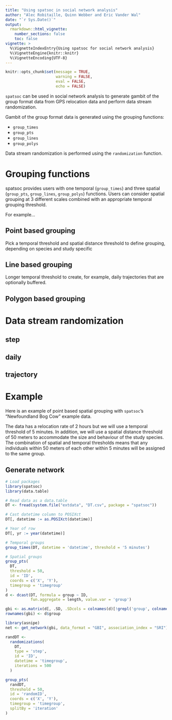 ```yaml
---
title: "Using spatsoc in social network analysis"
author: "Alec Robitaille, Quinn Webber and Eric Vander Wal"
date: "`r Sys.Date()`"
output: 
  rmarkdown::html_vignette:
    number_sections: false
    toc: false
vignette: >
  %\VignetteIndexEntry{Using spatsoc for social network analysis}
  %\VignetteEngine{knitr::knitr}
  %\VignetteEncoding{UTF-8}
---
```


```r
knitr::opts_chunk$set(message = TRUE, 
                      warning = FALSE,
                      eval = FALSE, 
                      echo = FALSE)
```


`spatsoc` can be used in social network analysis to generate gambit of the group format data from GPS relocation data and perform data stream randomization.

Gambit of the group format data is generated using the grouping functions:

* `group_times`
* `group_pts`
* `group_lines`
* `group_polys`

Data stream randomization is performed using the `randomization` function. 

<!-- better this.. -->

# Grouping functions
spatsoc provides users with one temporal (`group_times`) and three spatial (`group_pts`, `group_lines`, `group_polys`) functions. Users can consider spatial grouping at 3 different scales combined with an appropriate temporal grouping threshold. 

For example...


## Point based grouping
Pick a temporal threshold and spatial distance threshold to define grouping, depending on species and study specific <!--blah.-->

<!-- code-->


## Line based grouping
Longer temporal threshold to create, for example, daily trajectories that are optionally buffered. 

<!-- code-->


## Polygon based grouping

<!-- code-->

# Data stream randomization

## step

## daily

## trajectory


# Example
Here is an example of point based spatial grouping with `spatsoc`'s "Newfoundland Bog Cow" example data. 

The data has a relocation rate of 2 hours but we will use a temporal threshold of 5 minutes. <!-- It is important to note that the temporal window is fixed in terms of 24 hours AND EXPLAIN LIMITATIONS?--> In addition, we will use a spatial distance threshold of 50 meters to accommodate the size and behaviour of the study species. The combination of spatial and temporal thresholds means that any individuals within 50 meters of each other within 5 minutes will be assigned to the same group.

## Generate network

```r
# Load packages
library(spatsoc)
library(data.table)

# Read data as a data.table
DT <- fread(system.file("extdata", "DT.csv", package = "spatsoc"))

# Cast datetime column to POSIXct
DT[, datetime := as.POSIXct(datetime)]

# Year of row 
DT[, yr := year(datetime)]

# Temporal groups
group_times(DT, datetime = 'datetime', threshold = '5 minutes')

# Spatial groups
group_pts(
  DT,
  threshold = 50,
  id = 'ID',
  coords = c('X', 'Y'),
  timegroup = 'timegroup'
)
d <- dcast(DT, formula = group ~ ID, 
           fun.aggregate = length, value.var = 'group')

gbi <- as.matrix(d[, .SD, .SDcols = colnames(d)[!grepl('group', colnames(d))]])
rownames(gbi) <- d$group

library(asnipe)
net <- get_network(gbi, data_format = "GBI", association_index = "SRI")

randDT <-
  randomizations(
    DT,
    type = 'step',
    id = 'ID',
    datetime = 'timegroup',
    iterations = 500
  )

group_pts(
  randDT,
  threshold = 50,
  id = 'randomID',
  coords = c('X', 'Y'),
  timegroup = 'timegroup',
  splitBy = 'iteration'
)

```
